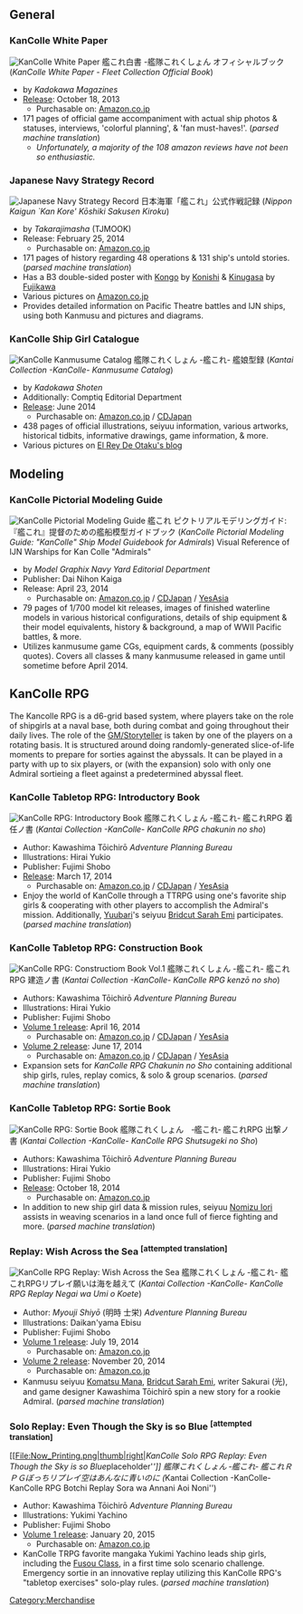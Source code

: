 ==General==

===KanColle White Paper===
[[File:Kancolle_whitebook.jpg|thumb|right|''KanColle White Paper'']]
艦これ白書 -艦隊これくしょん オフィシャルブック (''KanColle White Paper - Fleet Collection Official Book'')
* by ''Kadokawa Magazines''
* [http://www.kadokawa.co.jp/product/301307000724/ Release]: October 18, 2013
** Purchasable on: [http://www.amazon.co.jp/dp/4047318752 Amazon.co.jp]
* 171 pages of official game accompaniment with actual ship photos & statuses, interviews, 'colorful planning', & 'fan must-haves!'. (''parsed machine translation'')
** ''Unfortunately, a majority of the 108 amazon reviews have not been so enthusiastic.''
{{clear}}


===Japanese Navy Strategy Record===
[[File:Japanese Navy 'KanColle' Official Strategy Record.jpg|thumb|right|''Japanese Navy Strategy Record'']]
日本海軍「艦これ」公式作戦記録 (''Nippon Kaigun `Kan Kore' Kōshiki Sakusen Kiroku'')
* by ''Takarajimasha'' (TJMOOK)
* Release: February 25, 2014
** Purchasable on: [http://www.amazon.co.jp/dp/4800223326 Amazon.co.jp]
* 171 pages of history regarding 48 operations & 131 ship's untold stories. (''parsed machine translation'')
* Has a B3 double-sided poster with [[Kongo]] by [[Glossary#List_of_vessels_by_artist|Konishi]] & [[Kinugasa]] by [[Glossary#List_of_vessels_by_artist|Fujikawa]]
* Various pictures on [http://www.amazon.co.jp/dp/4047318752 Amazon.co.jp]
* Provides detailed information on Pacific Theatre battles and IJN ships, using both Kanmusu and pictures and diagrams. 
{{clear}}


===KanColle Ship Girl Catalogue===
[[File:KanColle KanMusu Catalog.jpg|thumb|right|''KanColle Kanmusume Catalog'']]
艦隊これくしょん -艦これ- 艦娘型録 (''Kantai Collection -KanColle- Kanmusume Catalog'')
* by ''Kadokawa Shoten''
* Additionally: Comptiq Editorial Department
* [http://www.kadokawa.co.jp/product/321309000071/ Release]: June 2014
** Purchasable on: [http://www.amazon.co.jp/dp/4041106346 Amazon.co.jp] / [http://www.cdjapan.co.jp/product/NEOBK-1588883 CDJapan]
* 438 pages of official illustrations, seiyuu information, various artworks, historical tidbits, informative drawings, game information, & more.
* Various pictures on [http://reydeotakujapon.blogspot.com/2014/06/KanMusu-Catalog-informacion-kantai-collection-kancolle.html El Rey De Otaku's blog]
{{clear}}




==Modeling==

===KanColle Pictorial Modeling Guide===
[[File:Fleet Collection Pictorial Modeling Guide.jpg|thumb|right|''KanColle Pictorial Modeling Guide'']]
艦これ ピクトリアルモデリングガイド: 『艦これ』提督のための艦船模型ガイドブック (''KanColle Pictorial Modeling Guide: "KanColle" Ship Model Guidebook for Admirals'')
Visual Reference of IJN Warships for Kan Colle "Admirals"
* by ''Model Graphix Navy Yard Editorial Department''
* Publisher: Dai Nihon Kaiga
* Release: April 23, 2014
** Purchasable on: [http://www.amazon.co.jp/dp/4499231280 Amazon.co.jp] / [http://www.cdjapan.co.jp/product/NEOBK-1647951 CDJapan] / [http://www.yesasia.com/global/1035526795-0-0-0-en/info.html YesAsia]
* 79 pages of 1/700 model kit releases, images of finished waterline models in various historical configurations, details of ship equipment & their model equivalents, history & background, a map of WWII Pacific battles, & more.
* Utilizes kanmusume game CGs, equipment cards, & comments (possibly quotes). Covers all classes & many kanmusume released in game until sometime before April 2014.
{{clear}}




==KanColle RPG==

The Kancolle RPG is a d6-grid based system, where players take on the role of shipgirls at a naval base, both during combat and going throughout their daily lives. The role of the [[:wikipedia:Gamemaster|GM/Storyteller]] is taken by one of the players on a rotating basis. It is structured around doing randomly-generated slice-of-life moments to prepare for sorties against the abyssals. It can be played in a party with up to six players, or (with the expansion) solo with only one Admiral sortieing a fleet against a predetermined abyssal fleet.

===KanColle Tabletop RPG: Introductory Book===
[[File:Kan Colle RPG Chakunin no Sho.jpg|thumb|right|''KanColle RPG: Introductory Book'']]
艦隊これくしょん -艦これ- 艦これRPG 着任ノ書 (''Kantai Collection -KanColle- KanColle RPG chakunin no sho'')
* Author: Kawashima Tōichirō ''Adventure Planning Bureau''
* Illustrations: Hirai Yukio
* Publisher: Fujimi Shobo
* [http://www.kadokawa.co.jp/product/301312001623/ Release]: March 17, 2014
** Purchasable on: [http://www.amazon.co.jp/dp/4040700775 Amazon.co.jp] / [http://www.neowing.co.jp/product/NEOBK-1619036 CDJapan] / [http://www.yesasia.com/global/1035323086-0-0-0-en/info.html YesAsia]
* Enjoy the world of KanColle through a TTRPG using one's favorite ship girls & cooperating with other players to accomplish the Admiral's mission. Additionally, [[Yuubari]]'s seiyuu [[Glossary#List_of_vessels_by_Japanese_voice_actresses|Bridcut Sarah Emi]] participates. (''parsed machine translation'')
{{clear}}


===KanColle Tabletop RPG: Construction Book===
[[File:KanColle RPG Kenzo no Sho Vol.1.jpg|thumb|right|''KanColle RPG: Constructiom Book Vol.1'']]
艦隊これくしょん -艦これ- 艦これRPG 建造ノ書 (''Kantai Collection -KanColle- KanColle RPG kenzō no sho'')
* Authors: Kawashima Tōichirō ''Adventure Planning Bureau''
* Illustrations: Hirai Yukio
* Publisher: Fujimi Shobo
* [http://www.kadokawa.co.jp/product/301312001624/ Volume 1 release]: April 16, 2014
** Purchasable on: [http://www.amazon.co.jp/dp/4040701011 Amazon.co.jp] / [http://www.cdjapan.co.jp/product/NEOBK-1636860 CDJapan] / [http://www.yesasia.com/global/1035500980-0-0-0-en/info.html YesAsia]
* [http://www.kadokawa.co.jp/product/301403000256/ Volume 2 release]: June 17, 2014
** Purchasable on: [http://www.amazon.co.jp/dp/4040702271 Amazon.co.jp] / [http://www.cdjapan.co.jp/product/NEOBK-1658911 CDJapan] / [http://www.yesasia.com/global/1035886536-0-0-0-en/info.html YesAsia]
* Expansion sets for ''KanColle RPG Chakunin no Sho'' containing additional ship girls, rules, replay comics, & solo & group scenarios. (''parsed machine translation'')
{{clear}}

===KanColle Tabletop RPG: Sortie Book===
[[File:KanColle_RPG_Shutsugeki_no_Sho.jpg|thumb|right|''KanColle RPG: Sortie Book'']]
艦隊これくしょん　‐艦これ‐ 艦これRPG 出撃ノ書 (''Kantai Collection -KanColle- KanColle RPG Shutsugeki no Sho'')
* Authors: Kawashima Tōichirō ''Adventure Planning Bureau''
* Illustrations: Hirai Yukio
* Publisher: Fujimi Shobo
* [http://www.kadokawa.co.jp/product/321407000099/ Release]: October 18, 2014
** Purchasable on: [http://www.amazon.co.jp/dp/404070374X Amazon.co.jp]
* In addition to new ship girl data & mission rules, seiyuu [[Glossary#List_of_vessels_by_Japanese_voice_actresses|Nomizu Iori]] assists in weaving scenarios in a land once full of fierce fighting and more. (''parsed machine translation'')
{{clear}}


===Replay: Wish Across the Sea <sup>[attempted translation]</sup>===
[[File:Ripurei Negai wa Umi o Koete RPG.jpg|thumb|right|''KanColle RPG Replay: Wish Across the Sea'']]
艦隊これくしょん -艦これ- 艦これRPGリプレイ願いは海を越えて (''Kantai Collection -KanColle- KanColle RPG Replay Negai wa Umi o Koete'')
* Author: ''Myouji Shiyō'' (明時 士栄) ''Adventure Planning Bureau''
* Illustrations: Daikan'yama Ebisu
* Publisher: Fujimi Shobo
* [http://www.kadokawa.co.jp/product/321404000014/ Volume 1 release]: July 19, 2014
** Purchasable on: [http://www.amazon.co.jp/dp/4040702409 Amazon.co.jp]
* [http://www.kadokawa.co.jp/product/321404000013/ Volume 2 release]: November 20, 2014
** Purchasable on: [http://www.amazon.co.jp/dp/4040702395 Amazon.co.jp]
* Kanmusu seiyuu [[#List_of_vessels_by_Japanese_voice_actresses|Komatsu Mana]], [[Glossary#List_of_vessels_by_Japanese_voice_actresses|Bridcut Sarah Emi]], writer Sakurai (光), and game designer Kawashima Tōichirō spin a new story for a rookie Admiral. (''parsed machine translation'')
{{clear}}


===Solo Replay: Even Though the Sky is so Blue <sup>[attempted translation]</sup>===
[[File:Now_Printing.png|thumb|right|''KanColle Solo RPG Replay: Even Though the Sky is so Blue ''placeholder'''']]
艦隊これくしょん ‐艦これ‐ 艦これＲＰＧぼっちリプレイ空はあんなに青いのに (''Kantai Collection -KanColle- KanColle RPG Botchi Replay Sora wa Annani Aoi Noni'')
* Author: Kawashima Tōichirō ''Adventure Planning Bureau''
* Illustrations: Yukimi Yachino
* Publisher: Fujimi Shobo
* [http://www.kadokawa.co.jp/product/321411000024/ Volume 1 release]: January 20, 2015
** Purchasable on: [http://www.amazon.co.jp/dp/4040704894 Amazon.co.jp]
* KanColle TRPG favorite mangaka Yukimi Yachino leads ship girls, including the [[:Category:Fusou Class|Fusou Class]], in a first time solo scenario challenge. Emergency sortie in an innovative replay utilizing this KanColle RPG's "tabletop exercises" solo-play rules. (''parsed machine translation'')
{{clear}}
[[Category:Merchandise]]
